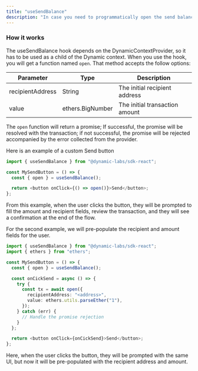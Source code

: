 ```yaml
---
title: "useSendBalance"
description: "In case you need to programmatically open the send balance widget, you can use our useSendBalance hook to request the UI and optionally prepopulate the form for the user."
---
```


### How it works

The useSendBalance hook depends on the DynamicContextProvider, so it has to be used as a child of the Dynamic context. When you use the hook, you will get a function named `open`. That method accepts the follow options:

| Parameter        | Type             | Description                    |
| ---------------- | ---------------- | ------------------------------ |
| recipientAddress | String           | The initial recipient address  |
| value            | ethers.BigNumber | The initial transaction amount |

The `open` function will return a promise; If successful, the promise will be resolved with the transaction; if not successful, the promise will be rejected accompanied by the error collected from the provider.

Here is an example of a custom Send button

```typescript
import { useSendBalance } from "@dynamic-labs/sdk-react";

const MySendButton = () => {
  const { open } = useSendBalance();

  return <button onClick={() => open()}>Send</button>;
};
```

From this example, when the user clicks the button, they will be prompted to fill the amount and recipient fields, review the transaction, and they will see a confirmation at the end of the flow.

For the second example, we will pre-populate the recipient and amount fields for the user.

```typescript
import { useSendBalance } from "@dynamic-labs/sdk-react";
import { ethers } from "ethers";

const MySendButton = () => {
  const { open } = useSendBalance();

  const onCickSend = async () => {
    try {
      const tx = await open({
        recipientAddress: "<address>",
        value: ethers.utils.parseEther("1"),
      });
    } catch (err) {
      // Handle the promise rejection
    }
  };

  return <button onClick={onCickSend}>Send</button>;
};
```

Here, when the user clicks the button, they will be prompted with the same UI, but now it will be pre-populated with the recipient address and amount.

